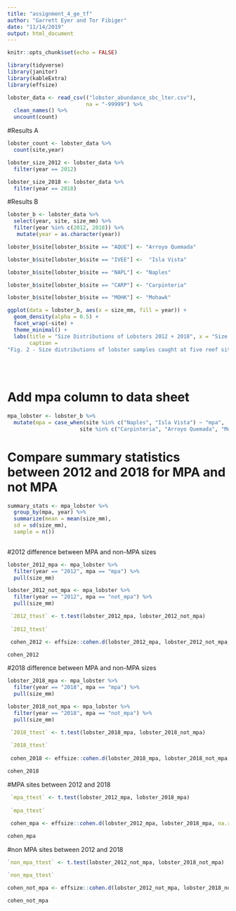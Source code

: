 ```yaml
---
title: "assignment_4_ge_tf"
author: "Garrett Eyer and Tor Fibiger"
date: "11/14/2019"
output: html_document
---
```


```r
knitr::opts_chunk$set(echo = FALSE)
```


```r
library(tidyverse)
library(janitor)
library(kableExtra)
library(effsize)

lobster_data <- read_csv(("lobster_abundance_sbc_lter.csv"),
                         na = "-99999") %>% 
  clean_names() %>% 
  uncount(count)

```

#Results A

```r
lobster_count <- lobster_data %>% 
  count(site,year)

lobster_size_2012 <- lobster_data %>% 
  filter(year == 2012)

lobster_size_2018 <- lobster_data %>% 
  filter(year == 2018)


```


#Results B

```r

lobster_b <- lobster_data %>% 
  select(year, site, size_mm) %>% 
  filter(year %in% c(2012, 2018)) %>% 
   mutate(year = as.character(year))

lobster_b$site[lobster_b$site == "AQUE"] <- "Arroyo Quemada"

lobster_b$site[lobster_b$site == "IVEE"] <-  "Isla Vista"

lobster_b$site[lobster_b$site == "NAPL"] <- "Naples"

lobster_b$site[lobster_b$site == "CARP"] <- "Carpinteria"

lobster_b$site[lobster_b$site == "MOHK"] <- "Mohawk"

ggplot(data = lobster_b, aes(x = size_mm, fill = year)) +
  geom_density(alpha = 0.5) +
  facet_wrap(~site) +
  theme_minimal() +
  labs(title = "Size Distributions of Lobsters 2012 + 2018", x = "Size (mm)", y = "Density", 
       caption = 
"Fig. 2 - Size distributions of lobster samples caught at five reef sites in 2012 and 2018.\n The data show the MPA sites (Naples and Isla Vista) have larger lobsters in 2018 compared to 2012, while\nnon-MPA sites (Arroyo Quemada, Carpinteria, Mohawk) have not experienced a major shift in lobster sizes." )
  
  
  
```

# Add mpa column to data sheet

```r
mpa_lobster <- lobster_b %>% 
  mutate(mpa = case_when(site %in% c("Naples", "Isla Vista") ~ "mpa",
                       site %in% c("Carpinteria", "Arroyo Quemada", "Mohawk") ~ "not_mpa"))

```

# Compare summary statistics between 2012 and 2018 for MPA and not MPA

```r
summary_stats <- mpa_lobster %>% 
  group_by(mpa, year) %>% 
  summarize(mean = mean(size_mm),
  sd = sd(size_mm),
  sample = n())
  


```

#2012 difference between MPA and non-MPA sizes

```r
lobster_2012_mpa <- mpa_lobster %>% 
  filter(year == "2012", mpa == "mpa") %>% 
  pull(size_mm)

lobster_2012_not_mpa <- mpa_lobster %>% 
  filter(year == "2012", mpa == "not_mpa") %>% 
  pull(size_mm)

 `2012_ttest` <- t.test(lobster_2012_mpa, lobster_2012_not_mpa)
 
 `2012_ttest`

 cohen_2012 <- effsize::cohen.d(lobster_2012_mpa, lobster_2012_not_mpa, na.rm = TRUE)

cohen_2012
```

#2018 difference between MPA and non-MPA sizes

```r

lobster_2018_mpa <- mpa_lobster %>% 
  filter(year == "2018", mpa == "mpa") %>% 
  pull(size_mm)

lobster_2018_not_mpa <- mpa_lobster %>% 
  filter(year == "2018", mpa == "not_mpa") %>% 
  pull(size_mm)

 `2018_ttest` <- t.test(lobster_2018_mpa, lobster_2018_not_mpa)
 
 `2018_ttest`
 
 cohen_2018 <- effsize::cohen.d(lobster_2018_mpa, lobster_2018_not_mpa, na.rm = TRUE)

cohen_2018

```

#MPA sites between 2012 and 2018

```r



 `mpa_ttest` <- t.test(lobster_2012_mpa, lobster_2018_mpa)
 
 `mpa_ttest`
 
 cohen_mpa <- effsize::cohen.d(lobster_2012_mpa, lobster_2018_mpa, na.rm = TRUE)

cohen_mpa


```

#non MPA sites between 2012 and 2018

```r
`non_mpa_ttest` <- t.test(lobster_2012_not_mpa, lobster_2018_not_mpa)

`non_mpa_ttest`

cohen_not_mpa <- effsize::cohen.d(lobster_2012_not_mpa, lobster_2018_not_mpa, na.rm = TRUE)

cohen_not_mpa

```


